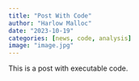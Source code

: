 ```yaml
---
title: "Post With Code"
author: "Harlow Malloc"
date: "2023-10-19"
categories: [news, code, analysis]
image: "image.jpg"
---
```


This is a post with executable code.
